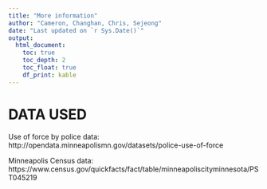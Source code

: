 ```yaml
---
title: "More information"
author: "Cameron, Changhan, Chris, Sejeong"
date: "Last updated on `r Sys.Date()`"
output:
  html_document:
    toc: true
    toc_depth: 2
    toc_float: true
    df_print: kable
---
```


<!--
Comments in HTML are like this! 
-->

# DATA USED

Use of force by police data:
http://opendata.minneapolismn.gov/datasets/police-use-of-force

Minneapolis Census data:
https://www.census.gov/quickfacts/fact/table/minneapoliscityminnesota/PST045219